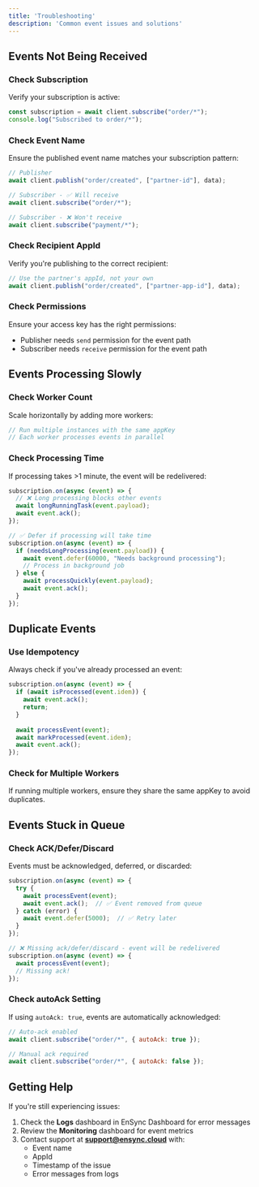 ```yaml
---
title: 'Troubleshooting'
description: 'Common event issues and solutions'
---
```


## Events Not Being Received

### Check Subscription

Verify your subscription is active:

```javascript
const subscription = await client.subscribe("order/*");
console.log("Subscribed to order/*");
```

### Check Event Name

Ensure the published event name matches your subscription pattern:

```javascript
// Publisher
await client.publish("order/created", ["partner-id"], data);

// Subscriber - ✅ Will receive
await client.subscribe("order/*");

// Subscriber - ❌ Won't receive
await client.subscribe("payment/*");
```

### Check Recipient AppId

Verify you're publishing to the correct recipient:

```javascript
// Use the partner's appId, not your own
await client.publish("order/created", ["partner-app-id"], data);
```

### Check Permissions

Ensure your access key has the right permissions:
- Publisher needs `send` permission for the event path
- Subscriber needs `receive` permission for the event path

## Events Processing Slowly

### Check Worker Count

Scale horizontally by adding more workers:

```javascript
// Run multiple instances with the same appKey
// Each worker processes events in parallel
```

### Check Processing Time

If processing takes >1 minute, the event will be redelivered:

```javascript
subscription.on(async (event) => {
  // ❌ Long processing blocks other events
  await longRunningTask(event.payload);
  await event.ack();
});

// ✅ Defer if processing will take time
subscription.on(async (event) => {
  if (needsLongProcessing(event.payload)) {
    await event.defer(60000, "Needs background processing");
    // Process in background job
  } else {
    await processQuickly(event.payload);
    await event.ack();
  }
});
```

## Duplicate Events

### Use Idempotency

Always check if you've already processed an event:

```javascript
subscription.on(async (event) => {
  if (await isProcessed(event.idem)) {
    await event.ack();
    return;
  }
  
  await processEvent(event);
  await markProcessed(event.idem);
  await event.ack();
});
```

### Check for Multiple Workers

If running multiple workers, ensure they share the same appKey to avoid duplicates.

## Events Stuck in Queue

### Check ACK/Defer/Discard

Events must be acknowledged, deferred, or discarded:

```javascript
subscription.on(async (event) => {
  try {
    await processEvent(event);
    await event.ack();  // ✅ Event removed from queue
  } catch (error) {
    await event.defer(5000);  // ✅ Retry later
  }
});

// ❌ Missing ack/defer/discard - event will be redelivered
subscription.on(async (event) => {
  await processEvent(event);
  // Missing ack!
});
```

### Check autoAck Setting

If using `autoAck: true`, events are automatically acknowledged:

```javascript
// Auto-ack enabled
await client.subscribe("order/*", { autoAck: true });

// Manual ack required
await client.subscribe("order/*", { autoAck: false });
```

## Getting Help

If you're still experiencing issues:

1. Check the **Logs** dashboard in EnSync Dashboard for error messages
2. Review the **Monitoring** dashboard for event metrics
3. Contact support at **support@ensync.cloud** with:
   - Event name
   - AppId
   - Timestamp of the issue
   - Error messages from logs
